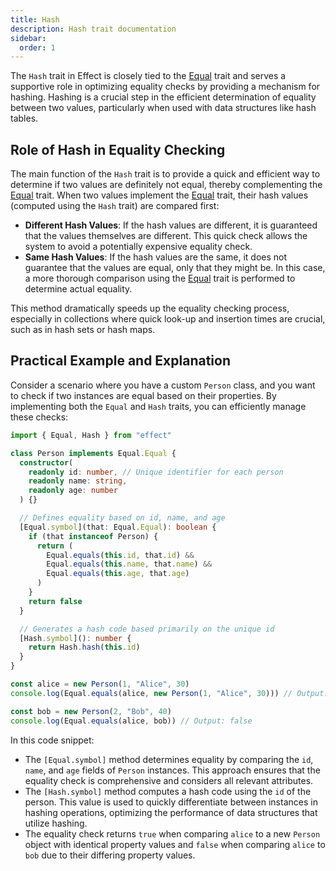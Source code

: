 ```yaml
---
title: Hash
description: Hash trait documentation
sidebar:
  order: 1
---
```


The `Hash` trait in Effect is closely tied to the [Equal](/trait/equal) trait and serves a supportive role in optimizing equality checks by providing a mechanism for hashing. Hashing is a crucial step in the efficient determination of equality between two values, particularly when used with data structures like hash tables.

## Role of Hash in Equality Checking

The main function of the `Hash` trait is to provide a quick and efficient way to determine if two values are definitely not equal, thereby complementing the [Equal](/trait/equal) trait. When two values implement the [Equal](/trait/equal) trait, their hash values (computed using the `Hash` trait) are compared first:

- **Different Hash Values**: If the hash values are different, it is guaranteed that the values themselves are different. This quick check allows the system to avoid a potentially expensive equality check.
- **Same Hash Values**: If the hash values are the same, it does not guarantee that the values are equal, only that they might be. In this case, a more thorough comparison using the [Equal](/trait/equal) trait is performed to determine actual equality.

This method dramatically speeds up the equality checking process, especially in collections where quick look-up and insertion times are crucial, such as in hash sets or hash maps.

## Practical Example and Explanation

Consider a scenario where you have a custom `Person` class, and you want to check if two instances are equal based on their properties.
By implementing both the `Equal` and `Hash` traits, you can efficiently manage these checks:

```ts twoslash
import { Equal, Hash } from "effect"

class Person implements Equal.Equal {
  constructor(
    readonly id: number, // Unique identifier for each person
    readonly name: string,
    readonly age: number
  ) {}

  // Defines equality based on id, name, and age
  [Equal.symbol](that: Equal.Equal): boolean {
    if (that instanceof Person) {
      return (
        Equal.equals(this.id, that.id) &&
        Equal.equals(this.name, that.name) &&
        Equal.equals(this.age, that.age)
      )
    }
    return false
  }

  // Generates a hash code based primarily on the unique id
  [Hash.symbol](): number {
    return Hash.hash(this.id)
  }
}

const alice = new Person(1, "Alice", 30)
console.log(Equal.equals(alice, new Person(1, "Alice", 30))) // Output: true

const bob = new Person(2, "Bob", 40)
console.log(Equal.equals(alice, bob)) // Output: false
```

In this code snippet:

- The `[Equal.symbol]` method determines equality by comparing the `id`, `name`, and `age` fields of `Person` instances. This approach ensures that the equality check is comprehensive and considers all relevant attributes.
- The `[Hash.symbol]` method computes a hash code using the `id` of the person. This value is used to quickly differentiate between instances in hashing operations, optimizing the performance of data structures that utilize hashing.
- The equality check returns `true` when comparing `alice` to a new `Person` object with identical property values and `false` when comparing `alice` to `bob` due to their differing property values.
